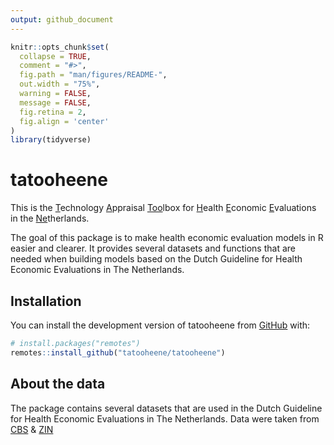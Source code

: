 ```yaml
---
output: github_document
---
```


<!-- README.md is generated from README.Rmd. Please edit that file -->

```r
knitr::opts_chunk$set(
  collapse = TRUE,
  comment = "#>",
  fig.path = "man/figures/README-",
  out.width = "75%",
  warning = FALSE,
  message = FALSE,
  fig.retina = 2,
  fig.align = 'center'
)
library(tidyverse)
```

# tatooheene

This is the [T]{.underline}echnology [A]{.underline}ppraisal [Too]{.underline}lbox for [H]{.underline}ealth [E]{.underline}conomic [E]{.underline}valuations in the [Ne]{.underline}therlands.

The goal of this package is to make health economic evaluation models in R easier and clearer. It provides several datasets and functions that are needed when building models based on the Dutch Guideline for Health Economic Evaluations in The Netherlands.

## Installation

You can install the development version of tatooheene from [GitHub](https://github.com/) with:

``` r
# install.packages("remotes")
remotes::install_github("tatooheene/tatooheene")
```

## About the data

The package contains several datasets that are used in the Dutch Guideline for Health Economic Evaluations in The Netherlands. Data were taken from [CBS](https://www.cbs.nl/) & [ZIN](https://www.zorginstituutnederland.nl/) 
